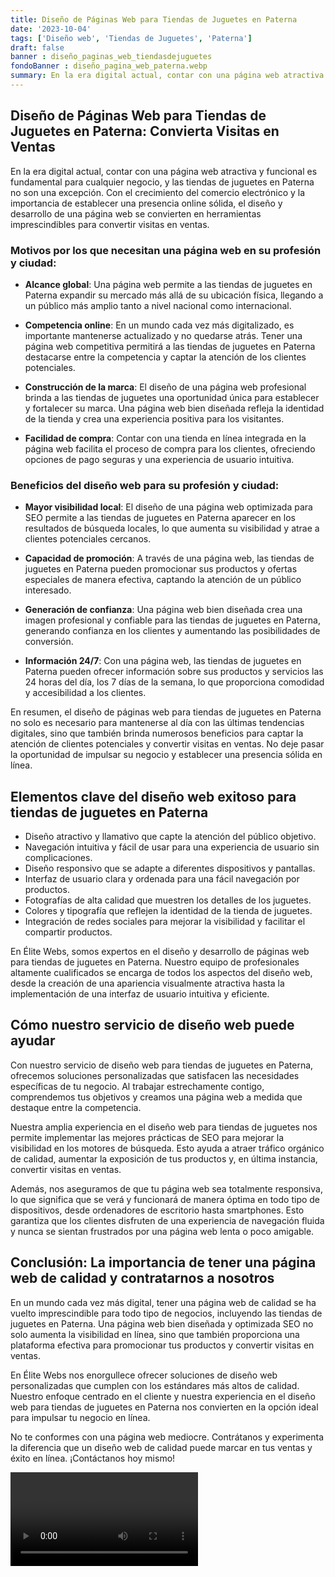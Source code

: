 ```yaml
---
title: Diseño de Páginas Web para Tiendas de Juguetes en Paterna
date: '2023-10-04'
tags: ['Diseño web', 'Tiendas de Juguetes', 'Paterna']
draft: false
banner : diseño_paginas_web_tiendasdejuguetes
fondoBanner : diseño_pagina_web_paterna.webp
summary: En la era digital actual, contar con una página web atractiva y funcional es fundamental para cualquier negocio, y las tiendas de juguetes en Paterna no son una excepción. Con el crecimiento del comercio electrónico y la importancia de establecer una presencia online sólida, el diseño y desarrollo de una página web se convierten en herramientas imprescindibles para convertir visitas en ventas.
---
```


## Diseño de Páginas Web para Tiendas de Juguetes en Paterna: Convierta Visitas en Ventas

En la era digital actual, contar con una página web atractiva y funcional es fundamental para cualquier negocio, y las tiendas de juguetes en Paterna no son una excepción. Con el crecimiento del comercio electrónico y la importancia de establecer una presencia online sólida, el diseño y desarrollo de una página web se convierten en herramientas imprescindibles para convertir visitas en ventas.

### Motivos por los que necesitan una página web en su profesión y ciudad:

* **Alcance global**: Una página web permite a las tiendas de juguetes en Paterna expandir su mercado más allá de su ubicación física, llegando a un público más amplio tanto a nivel nacional como internacional.

* **Competencia online**: En un mundo cada vez más digitalizado, es importante mantenerse actualizado y no quedarse atrás. Tener una página web competitiva permitirá a las tiendas de juguetes en Paterna destacarse entre la competencia y captar la atención de los clientes potenciales.

* **Construcción de la marca**: El diseño de una página web profesional brinda a las tiendas de juguetes una oportunidad única para establecer y fortalecer su marca. Una página web bien diseñada refleja la identidad de la tienda y crea una experiencia positiva para los visitantes.

* **Facilidad de compra**: Contar con una tienda en línea integrada en la página web facilita el proceso de compra para los clientes, ofreciendo opciones de pago seguras y una experiencia de usuario intuitiva.

### Beneficios del diseño web para su profesión y ciudad:

* **Mayor visibilidad local**: El diseño de una página web optimizada para SEO permite a las tiendas de juguetes en Paterna aparecer en los resultados de búsqueda locales, lo que aumenta su visibilidad y atrae a clientes potenciales cercanos.

* **Capacidad de promoción**: A través de una página web, las tiendas de juguetes en Paterna pueden promocionar sus productos y ofertas especiales de manera efectiva, captando la atención de un público interesado.

* **Generación de confianza**: Una página web bien diseñada crea una imagen profesional y confiable para las tiendas de juguetes en Paterna, generando confianza en los clientes y aumentando las posibilidades de conversión.

* **Información 24/7**: Con una página web, las tiendas de juguetes en Paterna pueden ofrecer información sobre sus productos y servicios las 24 horas del día, los 7 días de la semana, lo que proporciona comodidad y accesibilidad a los clientes.

En resumen, el diseño de páginas web para tiendas de juguetes en Paterna no solo es necesario para mantenerse al día con las últimas tendencias digitales, sino que también brinda numerosos beneficios para captar la atención de clientes potenciales y convertir visitas en ventas. No deje pasar la oportunidad de impulsar su negocio y establecer una presencia sólida en línea.

<GifSeo />

<Cta />

## Elementos clave del diseño web exitoso para tiendas de juguetes en Paterna

- Diseño atractivo y llamativo que capte la atención del público objetivo.
- Navegación intuitiva y fácil de usar para una experiencia de usuario sin complicaciones.
- Diseño responsivo que se adapte a diferentes dispositivos y pantallas.
- Interfaz de usuario clara y ordenada para una fácil navegación por productos.
- Fotografías de alta calidad que muestren los detalles de los juguetes.
- Colores y tipografía que reflejen la identidad de la tienda de juguetes.
- Integración de redes sociales para mejorar la visibilidad y facilitar el compartir productos.

En Élite Webs, somos expertos en el diseño y desarrollo de páginas web para tiendas de juguetes en Paterna. Nuestro equipo de profesionales altamente cualificados se encarga de todos los aspectos del diseño web, desde la creación de una apariencia visualmente atractiva hasta la implementación de una interfaz de usuario intuitiva y eficiente.

## Cómo nuestro servicio de diseño web puede ayudar

Con nuestro servicio de diseño web para tiendas de juguetes en Paterna, ofrecemos soluciones personalizadas que satisfacen las necesidades específicas de tu negocio. Al trabajar estrechamente contigo, comprendemos tus objetivos y creamos una página web a medida que destaque entre la competencia.

Nuestra amplia experiencia en el diseño web para tiendas de juguetes nos permite implementar las mejores prácticas de SEO para mejorar la visibilidad en los motores de búsqueda. Esto ayuda a atraer tráfico orgánico de calidad, aumentar la exposición de tus productos y, en última instancia, convertir visitas en ventas.

Además, nos aseguramos de que tu página web sea totalmente responsiva, lo que significa que se verá y funcionará de manera óptima en todo tipo de dispositivos, desde ordenadores de escritorio hasta smartphones. Esto garantiza que los clientes disfruten de una experiencia de navegación fluida y nunca se sientan frustrados por una página web lenta o poco amigable.

## Conclusión: La importancia de tener una página web de calidad y contratarnos a nosotros

En un mundo cada vez más digital, tener una página web de calidad se ha vuelto imprescindible para todo tipo de negocios, incluyendo las tiendas de juguetes en Paterna. Una página web bien diseñada y optimizada SEO no solo aumenta la visibilidad en línea, sino que también proporciona una plataforma efectiva para promocionar tus productos y convertir visitas en ventas.

En Élite Webs nos enorgullece ofrecer soluciones de diseño web personalizadas que cumplen con los estándares más altos de calidad. Nuestro enfoque centrado en el cliente y nuestra experiencia en el diseño web para tiendas de juguetes en Paterna nos convierten en la opción ideal para impulsar tu negocio en línea.

No te conformes con una página web mediocre. Contrátanos y experimenta la diferencia que un diseño web de calidad puede marcar en tus ventas y éxito en línea. ¡Contáctanos hoy mismo!

<Video />

<CtaBot job='Tiendas de Juguetes' city='Paterna'/>

<Gmaps query='Paterna+españa+maps' />